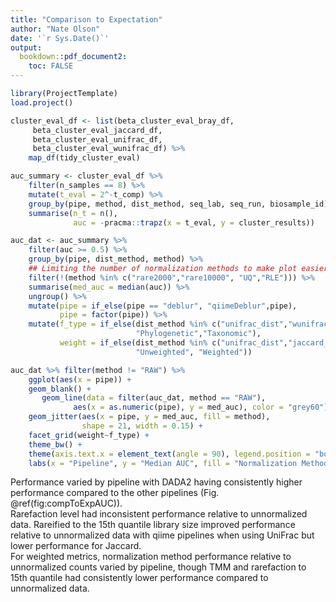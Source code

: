 ```yaml
---
title: "Comparison to Expectation"
author: "Nate Olson"
date: '`r Sys.Date()`'
output:
  bookdown::pdf_document2: 
    toc: FALSE
---
```


<!-- differences between beta diversity metrics  -->

```r
library(ProjectTemplate)
load.project()

cluster_eval_df <- list(beta_cluster_eval_bray_df, 
     beta_cluster_eval_jaccard_df, 
     beta_cluster_eval_unifrac_df, 
     beta_cluster_eval_wunifrac_df) %>% 
    map_df(tidy_cluster_eval) 

auc_summary <- cluster_eval_df %>% 
    filter(n_samples == 8) %>% 
    mutate(t_eval = 2^-t_comp) %>% 
    group_by(pipe, method, dist_method, seq_lab, seq_run, biosample_id) %>% 
    summarise(n_t = n(), 
              auc = -pracma::trapz(x = t_eval, y = cluster_results))

auc_dat <- auc_summary %>% 
    filter(auc >= 0.5) %>% 
    group_by(pipe, dist_method, method) %>% 
    ## Limiting the number of normalization methods to make plot easier to interpret
    filter(!(method %in% c("rare2000","rare10000", "UQ","RLE"))) %>% 
    summarise(med_auc = median(auc)) %>% 
    ungroup() %>%
    mutate(pipe = if_else(pipe == "deblur", "qiimeDeblur",pipe),
           pipe = factor(pipe)) %>% 
    mutate(f_type = if_else(dist_method %in% c("unifrac_dist","wunifrac_dist"), 
                            "Phylogenetic","Taxonomic"),
           weight = if_else(dist_method %in% c("unifrac_dist","jaccard_dist"),
                            "Unweighted", "Weighted"))
```


```r
auc_dat %>% filter(method != "RAW") %>% 
    ggplot(aes(x = pipe)) + 
    geom_blank() +
       geom_line(data = filter(auc_dat, method == "RAW"), 
              aes(x = as.numeric(pipe), y = med_auc), color = "grey60") + 
    geom_jitter(aes(x = pipe, y = med_auc, fill = method), 
                shape = 21, width = 0.15) + 
    facet_grid(weight~f_type) + 
    theme_bw() + 
    theme(axis.text.x = element_text(angle = 90), legend.position = "bottom") +
    labs(x = "Pipeline", y = "Median AUC", fill = "Normalization Method")
```


Performance varied by pipeline with DADA2 having consistently higher performance compared to the other pipelines (Fig. \@ref(fig:compToExpAUC)).  
Rarefaction level had inconsistent performance relative to unnormalized data. Rareified to the 15th quantile library size improved performance relative to unnormalized data with qiime pipelines when using UniFrac but lower performance for Jaccard.  
For weighted metrics, normalization method performance relative to unnormalized counts varied by pipeline, though TMM and rarefaction to 15th quantile had consistently lower performance compared to unnormalized data.  